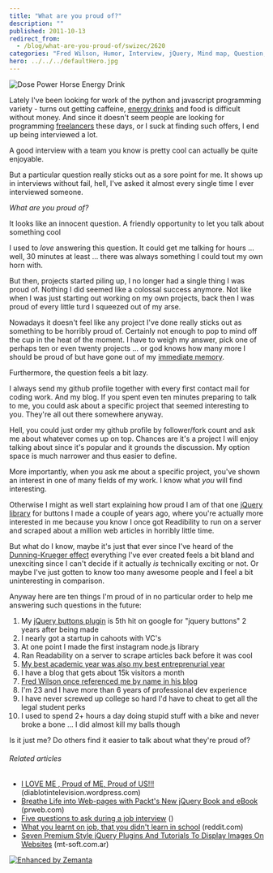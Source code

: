 ```yaml
---
title: "What are you proud of?"
description: ""
published: 2011-10-13
redirect_from:
  - /blog/what-are-you-proud-of/swizec/2620
categories: "Fred Wilson, Humor, Interview, jQuery, Mind map, Question, Uncategorized"
hero: ../../../defaultHero.jpg
---
```


![Dose Power Horse Energy Drink](https://swizec.com/wp-content/uploads/2011/10/300px-Power_Horse_Energy_Drink3.jpg "Dose Power Horse Energy Drink")

Lately I've been looking for work of the python and javascript programming variety - turns out getting caffeine, [energy drinks](http://en.wikipedia.org/wiki/Energy_drink "Energy drink") and food is difficult without money. And since it doesn't seem people are looking for programming [freelancers](http://en.wikipedia.org/wiki/Freelancer "Freelancer") these days, or I suck at finding such offers, I end up being interviewed a lot.

A good interview with a team you know is pretty cool can actually be quite enjoyable.

But a particular question really sticks out as a sore point for me. It shows up in interviews without fail, hell, I've asked it almost every single time I ever interviewed someone.

_What are you proud of?_

It looks like an innocent question. A friendly opportunity to let you talk about something cool

I used to _love_ answering this question. It could get me talking for hours ... well, 30 minutes at least ... there was always something I could tout my own horn with.

But then, projects started piling up, I no longer had a single thing I was proud of. Nothing I did seemed like a colossal success anymore. Not like when I was just starting out working on my own projects, back then I was proud of every little turd I squeezed out of my arse.

Nowadays it doesn't feel like any project I've done really sticks out as something to be horribly proud of. Certainly not enough to pop to mind off the cup in the heat of the moment. I have to weigh my answer, pick one of perhaps ten or even twenty projects ... or god knows how many more I should be proud of but have gone out of my [immediate memory](http://en.wikipedia.org/wiki/Working_memory "Working memory").

Furthermore, the question feels a bit lazy.

I always send my github profile together with every first contact mail for coding work. And my blog. If you spent even ten minutes preparing to talk to me, you could ask about a specific project that seemed interesting to you. They're all out there somewhere anyway.

Hell, you could just order my github profile by follower/fork count and ask me about whatever comes up on top. Chances are it's a project I will enjoy talking about since it's popular and it grounds the discussion. My option space is much narrower and thus easier to define.

More importantly, when you ask me about a specific project, you've shown an interest in one of many fields of my work. I know what _you_ will find interesting.

Otherwise I might as well start explaining how proud I am of that one [jQuery library](http://jquery.com/ "JQuery") for buttons I made a couple of years ago, where you're actually more interested in me because you know I once got Readibility to run on a server and scraped about a million web articles in horribly little time.

But what do I know, maybe it's just that ever since I've heard of the [Dunning-Krueger effect](http://en.wikipedia.org/wiki/Dunning%E2%80%93Kruger_effect "Dunning–Kruger effect") everything I've ever created feels a bit bland and unexciting since I can't decide if it actually _is_ technically exciting or not. Or maybe I've just gotten to know too many awesome people and I feel a bit uninteresting in comparison.

Anyway here are ten things I'm proud of in no particular order to help me answering such questions in the future:

1.  My [jQuery buttons plugin](https://swizec.com/code/styledButton/) is 5th hit on google for "jquery buttons" 2 years after being made
2.  I nearly got a startup in cahoots with VC's
3.  At one point I made the first instagram node.js library
4.  Ran Readability on a server to scrape articles back before it was cool
5.  [My best academic year was also my best entreprenurial year](https://swizec.com/blog/doing-a-startup-taught-me-the-value-of-staying-in-school/swizec/1819 "Doing a startup taught me the value of staying in school")
6.  I have a blog that gets about 15k visitors a month
7.  [Fred Wilson](http://www.avc.com/ "Fred Wilson")[ once referenced me by name in his blog](http://www.avc.com/a_vc/2010/09/ping.html)
8.  I'm 23 and I have more than 6 years of professional dev experience
9.  I have never screwed up college so hard I'd have to cheat to get all the legal student perks
10. I used to spend 2+ hours a day doing stupid stuff with a bike and never broke a bone ... I did almost kill my balls though

Is it just me? Do others find it easier to talk about what they're proud of?

###### Related articles

- [I LOVE ME , Proud of ME, Proud of US!!!](http://diablotintelevision.wordpress.com/2011/09/06/i-love-me-proud-of-me-proud-of-us/) (diablotintelevision.wordpress.com)
- [Breathe Life into Web-pages with Packt's New jQuery Book and eBook](http://www.prweb.com/releases/2011/10/prweb8856078.htm) (prweb.com)
- [Five questions to ask during a job interview](http://www.ksl.com?nid=148&sid=16958094&s_cid=rss-148) ()
- [What you learnt on job, that you didn't learn in school](http://www.reddit.com/r/coding/comments/ksq7m/first_programming_job_what_did_you_learn_on_the/) (reddit.com)
- [Seven Premium Style jQuery Plugins And Tutorials To Display Images On Websites](http://www.mt-soft.com.ar/2011/10/12/seven-premium-style-jquery-plugins-and-tutorials-to-display-images-on-websites/) (mt-soft.com.ar)

[![Enhanced by Zemanta](https://img.zemanta.com/zemified_e.png?x-id=7de9171c-aa1f-48a7-a3c7-1deb4f49d342)](http://www.zemanta.com/ "Enhanced by Zemanta")
